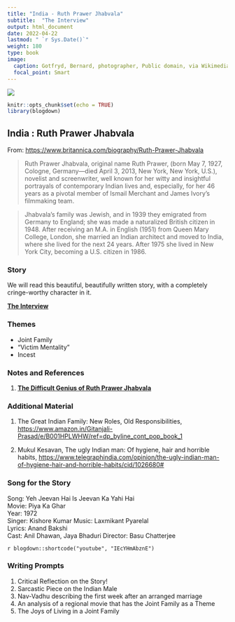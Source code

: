 ```yaml
---
title: "India - Ruth Prawer Jhabvala"
subtitle:  "The Interview"
output: html_document
date: 2022-04-22
lastmod: " `r Sys.Date()`"
weight: 180
type: book
image: 
  caption: Gotfryd, Bernard, photographer, Public domain, via Wikimedia Commons
  focal_point: Smart
---
```

![](featured.jpg)
```r
knitr::opts_chunk$set(echo = TRUE)
library(blogdown)
```


## India : Ruth Prawer Jhabvala

From: <u><https://www.britannica.com/biography/Ruth-Prawer-Jhabvala></u>

> Ruth Prawer Jhabvala, original name Ruth Prawer, (born May 7, 1927, Cologne, Germany—died April 3, 2013, New York, New York, U.S.), novelist and screenwriter, well known for her witty and insightful portrayals of contemporary Indian lives and, especially, for her 46 years as a pivotal member of Ismail Merchant and James Ivory’s filmmaking team.

> Jhabvala’s family was Jewish, and in 1939 they emigrated from Germany to England; she was made a naturalized British citizen in 1948. After receiving an M.A. in English (1951) from Queen Mary College, London, she married an Indian architect and moved to India, where she lived for the next 24 years. After 1975 she lived in New York City, becoming a U.S. citizen in 1986.


### Story

We will read this beautiful, beautifully written story, with a completely cringe-worthy character in it.

<u>[**The Interview**](/pdf/ISTW/RuthJhabvala-The Interview.pdf)</u>

### Themes

- Joint Family
- "Victim Mentality"
- Incest


### Notes and References

1. <u>[**The Difficult Genius of Ruth Prawer Jhabvala**](<https://www.theatlantic.com/entertainment/archive/2019/01/difficult-genius-ruth-prawer-jhabvala/581464/?utm_source=copy-link&utm_medium=social&utm_campaign=share>)</u>


### Additional Material

1. The Great Indian Family: New Roles, Old Responsibilities, <u><https://www.amazon.in/Gitanjali-Prasad/e/B001HPLWHW/ref=dp_byline_cont_pop_book_1></u>

2. Mukul Kesavan, The ugly Indian man: Of hygiene, hair and horrible habits, <u><https://www.telegraphindia.com/opinion/the-ugly-indian-man-of-hygiene-hair-and-horrible-habits/cid/1026680#></u>

### Song for the Story

Song: Yeh Jeevan Hai Is Jeevan Ka Yahi Hai  
Movie: Piya Ka Ghar  
Year: 1972  
Singer: Kishore Kumar
Music: Laxmikant Pyarelal  
Lyrics: Anand Bakshi  
Cast: Anil Dhawan, Jaya Bhaduri 
Director: Basu Chatterjee  

`r blogdown::shortcode("youtube", "IEcYHmAbznE")`


### Writing Prompts

1. Critical Reflection on the Story!  
1. Sarcastic Piece on the Indian Male 
1. Nav-Vadhu describing the first week after an arranged marriage  
1. An analysis of a regional movie that has the Joint Family as a Theme 
1. The Joys of Living in a Joint Family
